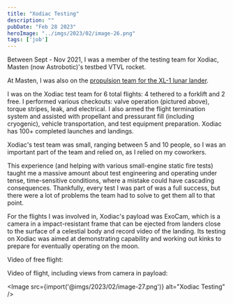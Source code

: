 ```yaml
---
title: "Xodiac Testing"
description: ""
pubDate: "Feb 28 2023"
heroImage: "../imgs/2023/02/image-26.png"
tags: ['job']
---
```


Between Sept - Nov 2021, I was a member of the testing team for Xodiac, Masten (now Astrobotic)'s testbed VTVL rocket.

At Masten, I was also on the [propulsion team for the XL-1 lunar lander](/blog/xl-1).

I was on the Xodiac test team for 6 total flights: 4 tethered to a forklift and 2 free. I performed various checkouts: valve operation (pictured above), torque stripes, leak, and electrical. I also armed the flight termination system and assisted with propellant and pressurant fill (including cryogenic), vehicle transportation, and test equipment preparation. Xodiac has 100+ completed launches and landings.

Xodiac's test team was small, ranging between 5 and 10 people, so I was an important part of the team and relied on, as I relied on my coworkers.

This experience (and helping with various small-engine static fire tests) taught me a massive amount about test engineering and operating under tense, time-sensitive conditions, where a mistake could have cascading consequences. Thankfully, every test I was part of was a full success, but there were a lot of problems the team had to solve to get them all to that point.

For the flights I was involved in, Xodiac's payload was ExoCam, which is a camera in a impact-resistant frame that can be ejected from landers close to the surface of a celestial body and record video of the landing. Its testing on Xodiac was aimed at demonstrating capability and working out kinks to prepare for eventually operating on the moon.

Video of free flight:

<YouTube id="5zbv0vsRc80" />

Video of flight, including views from camera in payload:

<YouTube id="_d4zE01ZPqQ" />

<Image src={import('@imgs/2023/02/image-27.png')} alt="Xodiac Testing" />
